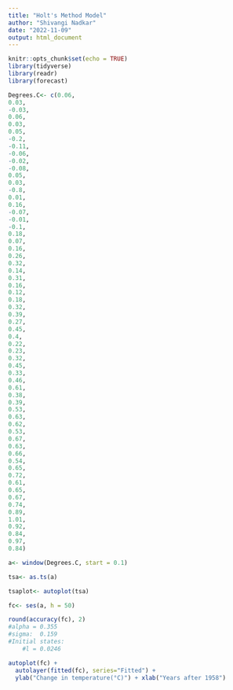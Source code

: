```yaml
---
title: "Holt's Method Model"
author: "Shivangi Nadkar"
date: "2022-11-09"
output: html_document
---
```


```r
knitr::opts_chunk$set(echo = TRUE)
library(tidyverse)
library(readr)
library(forecast)
```

```r
Degrees.C<- c(0.06,
0.03,
-0.03,
0.06,
0.03,
0.05,
-0.2,
-0.11,
-0.06,
-0.02,
-0.08,
0.05,
0.03,
-0.8,
0.01,
0.16,
-0.07,
-0.01,
-0.1,
0.18,
0.07,
0.16,
0.26,
0.32,
0.14,
0.31,
0.16,
0.12,
0.18,
0.32,
0.39,
0.27,
0.45,
0.4,
0.22,
0.23,
0.32,
0.45,
0.33,
0.46,
0.61,
0.38,
0.39,
0.53,
0.63,
0.62,
0.53,
0.67,
0.63,
0.66,
0.54,
0.65,
0.72,
0.61,
0.65,
0.67,
0.74,
0.89,
1.01,
0.92,
0.84,
0.97,
0.84)
```

```r
a<- window(Degrees.C, start = 0.1)

tsa<- as.ts(a)

tsaplot<- autoplot(tsa)

fc<- ses(a, h = 50)

round(accuracy(fc), 2)
#alpha = 0.355
#sigma:  0.159
#Initial states:
    #l = 0.0246

autoplot(fc) +
  autolayer(fitted(fc), series="Fitted") +
  ylab("Change in temperature(°C)") + xlab("Years after 1958")
  
```
